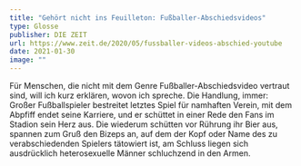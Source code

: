 ```yaml
---
title: "Gehört nicht ins Feuilleton: Fußballer-Abschiedsvideos"
type: Glosse
publisher: DIE ZEIT
url: https://www.zeit.de/2020/05/fussballer-videos-abschied-youtube
date: 2021-01-30
image: ""
---
```

Für Menschen, die nicht mit dem Genre Fußballer-Abschiedsvideo vertraut sind, will ich kurz erklären, wovon ich spreche. Die Handlung, immer: Großer Fußballspieler bestreitet letztes Spiel für namhaften Verein, mit dem Abpfiff endet seine Karriere, und er schüttet in einer Rede den Fans im Stadion sein Herz aus. Die wiederum schütten vor Rührung ihr Bier aus, spannen zum Gruß den Bizeps an, auf dem der Kopf oder Name des zu verabschiedenden Spielers tätowiert ist, am Schluss liegen sich ausdrücklich heterosexuelle Männer schluchzend in den Armen.